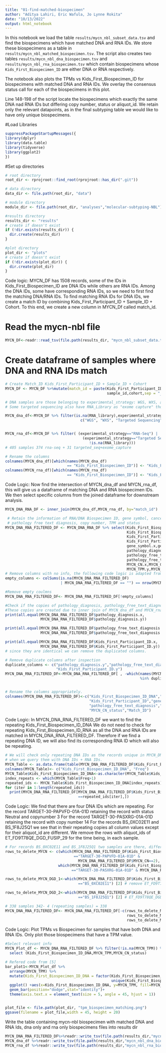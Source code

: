 ```yaml
---
title: "01-find-matched-biospecimen"
author: "Aditya Lahiri, Eric Wafula, Jo Lynne Rokita"
date: "10/13/2022"
output: html_notebook
---
```

In this notebook we load the table `results/mycn_nbl_subset_data.tsv` and find the biospecimens which
have matched DNA and RNA IDs. We store these biospecimens as a table in 
`results/mycn_nbl_matched_biospecimen.tsv`.  The script also creates two tables 
`results/mycn_nbl_dna_biospecimen.tsv` and `results/mycn_nbl_rna_biospecimen.tsv` which contain 
biospecimens whose `Kids_First_Biospecimen_ID` are either DNA or RNA respectively. 

The notebook also plots the TPMs vs Kids_First_Biospecimen_ID for biospecimens with matched DNA and
RNA IDs. We overlay the consensus status call for each of the biospecimens in this plot.

Line 148-198 of the script locate the biospecimens which exactly the same DNA nad RNA IDs 
but differing copy number, status or aliquot_id. We retain only the relevant datapoints, as in 
the final subtyping table we would like to have only unique biospecimens. 


#Load Libraries

```r
suppressPackageStartupMessages({
library(dplyr)
library(data.table)
library(tidyverse)
library(ggplot2)
})
```

#Set up directories
```r
# root directory
root_dir <- rprojroot::find_root(rprojroot::has_dir(".git"))

# data directory
data_dir <- file.path(root_dir, "data")

# module directory
module_dir <- file.path(root_dir, "analyses","molecular-subtyping-NBL")

#results directory
results_dir <- "results"
# create if doesn't exist
if (!dir.exists(results_dir)) {
  dir.create(results_dir)
}

#plot directory
plot_dir <- "plots"
# create if doesn't exist
if (!dir.exists(plot_dir)) {
  dir.create(plot_dir)
}
```

Code logic: 
MYCN_DF has 1508 records, some of the IDs in Kids_First_Biospecimen_ID
are DNA IDs while others are RNA IDs. Among the DNA IDs, some have corresponding 
RNA IDs, so we need to first find the matching DNA/RNA IDs.  To find matching RNA 
IDs for DNA IDs, we create a match ID by combining Kids_First_Participant_ID + Sample_ID + Cohort. 
To this end, we create a new column in MYCN_Df called match_id. 

# Read the mycn-nbl file 
```r
MYCN_DF<-readr::read_tsv(file.path(results_dir, "mycn_nbl_subset_data.tsv"),guess_max = 100000)
```


# Create dataframe of samples where DNA and RNA IDs match 
```r
# Create Match_ID Kids_First_Participant_ID + Sample_ID + Cohort
MYCN_DF <- MYCN_DF %>%mutate(match_id = paste(Kids_First_Participant_ID, 
                                              sample_id,cohort,sep = "_"))

# DNA samples are those belonging to experimental_strategy: WGS, WXS, and Targeted Sequencing  
# Some targeted sequencing also have RNA_Library as "exome capture" those biospecimens are RNAs.

MYCN_dna_df<-MYCN_DF %>% filter(is.na(RNA_library),experimental_strategy %in% 
                                  c("WGS", "WXS", "Targeted Sequencing")) # 1103 samples samples


MYCN_rna_df<-MYCN_DF %>% filter( (experimental_strategy=="RNA-Seq") | 
                                   (experimental_strategy=="Targeted Sequencing" & 
                                      !is.na(RNA_library)))
# 405 samples 374 rna-seq + 31 targeted_seq+exome_capture

# Rename the columns
colnames(MYCN_dna_df)[which(names(MYCN_dna_df)
                            == "Kids_First_Biospecimen_ID")] <- "Kids_First_Biospecimen_ID_DNA"
colnames(MYCN_rna_df)[which(names(MYCN_rna_df)
                            == "Kids_First_Biospecimen_ID")] <- "Kids_First_Biospecimen_ID_RNA"
```

Code Logic:
Now find the intersection of MYCN_dna_df and MYCN_rna_df, this will give us a dataframe 
of matching DNA and RNA biospecimen IDs. We then select specific columns from the joined dataframe 
for downstream analysis. 

```r
MYCN_DNA_RNA_DF <- inner_join(MYCN_dna_df,MYCN_rna_df, by="match_id")  # 342 samples 

 # Retain the information of RNA/DNA Biospecimen ID, gene symbol, cancer group, 
 # pathology free text diagnosis, copy number, TPM and status
MYCN_DNA_RNA_FILTERED_DF <- MYCN_DNA_RNA_DF %>% select(Kids_First_Biospecimen_ID_DNA,
                                                       Kids_First_Biospecimen_ID_RNA,
                                                       Kids_First_Participant_ID.x,
                                                       Kids_First_Participant_ID.y,
                                                       gene_symbol.x,gene_symbol.y,
                                                       pathology_diagnosis.x,pathology_diagnosis.y, 
                                                       pathology_free_text_diagnosis.x,
                                                       pathology_free_text_diagnosis.y, 
                                                       MYCN_CN.x,MYCN_CN.y,MYCN_TPM.x,
                                                       MYCN_TPM.y,MYCN_CN_status.x,MYCN_CN_status.y, match_id)
# Remove columns with no info, the following code logic is adapted from [2] 
empty_columns <- colSums(is.na(MYCN_DNA_RNA_FILTERED_DF) 
                         | MYCN_DNA_RNA_FILTERED_DF == "") == nrow(MYCN_DNA_RNA_FILTERED_DF)

#Remove empty coulmns
MYCN_DNA_RNA_FILTERED_DF<- MYCN_DNA_RNA_FILTERED_DF[!empty_columns]

#Check if the copies of pathology_diagnosis, pathology_free_text_diagnosism status are identitical. 
#These copies are created due to inner join of MYCN_dna_df and MYCN_rna_df
print(all.equal(MYCN_DNA_RNA_FILTERED_DF$pathology_diagnosis.x,
                MYCN_DNA_RNA_FILTERED_DF$pathology_diagnosis.y))

print(all.equal(MYCN_DNA_RNA_FILTERED_DF$pathology_free_text_diagnosis.x,
                MYCN_DNA_RNA_FILTERED_DF$pathology_free_text_diagnosis.y))

print(all.equal(MYCN_DNA_RNA_FILTERED_DF$Kids_First_Participant_ID.x,
                MYCN_DNA_RNA_FILTERED_DF$Kids_First_Participant_ID.y))
# since they are identical we can remove the duplicated columns.

# Remove duplicate columns after inspection
duplicate_columns <- c("pathology_diagnosis.y","pathology_free_text_diagnosis.y",
                       "Kids_First_Participant_ID.y")
MYCN_DNA_RNA_FILTERED_DF<-MYCN_DNA_RNA_FILTERED_DF[ , -which(names(MYCN_DNA_RNA_FILTERED_DF)
                                                             %in% duplicate_columns)] # 342 samples 


# Rename the columns appropriately.
colnames(MYCN_DNA_RNA_FILTERED_DF)<-c("Kids_First_Biospecimen_ID_DNA","Kids_First_Biospecimen_ID_RNA",
                                      "Kids_First_Participant_ID","gene_symbol","cancer_group",
                                      "pathology_free_text_diagnosis","MYCN_CN","MYCN_TPM",
                                      "MYCN_CN_status","Match_ID")    
```


Code Logic:
In MYCN_DNA_RNA_FILTERED_DF we want to find the repeating Kids_First_Biospecimen_ID_DNA 
We do not need to check for repeating Kids_First_Biospecimen_ID_RNA as all the DNA and RNA IDs are 
matched in MYCN_DNA_RNA_FILTERED_DF. Therefore if we find a repeating DNA ID, we will also find its 
corresponding RNA ID which will also be repeating. 

```r
# We will check only repeating DNA IDs as the records unique in MYCN_DNA_RNA_FILTERED_DF 
# when we query them with DNA IDs + RNA IDs. 
MYCN_Table <- as.data.frame(table(MYCN_DNA_RNA_FILTERED_DF$Kids_First_Biospecimen_ID_DNA))
colnames(MYCN_Table)<- c("Kids_First_Biospecimen_ID_DNA", "Freq")
MYCN_Table$Kids_First_Biospecimen_ID_DNA<-as.character(MYCN_Table$Kids_First_Biospecimen_ID_DNA)
index_repeats <- which(MYCN_Table$Freq>1)
repeated_ids <- MYCN_Table$Kids_First_Biospecimen_ID_DNA[index_repeats]
for (iter in 1:length(repeated_ids))
  print(MYCN_DNA_RNA_FILTERED_DF[MYCN_DNA_RNA_FILTERED_DF$Kids_First_Biospecimen_ID_DNA
                                 ==repeated_ids[iter],])
```



Code Logic:
We find that there are four DNA IDs which are repeating. 
For the record TARGET-30-PAPVFD-01A-01D retaining the record with status Neutral and copynumber 3
For the record TARGET-30-PASXRG-01A-01D retaining the record with copy number 14
For the records BS_0XC02E11 and BS_1F8J25Q1 we see that in their repeating copies all column values 
except for their aliquot_id are different. We remove the rows with aliquot_ids of 
ET_FD9T78QE_DGD_FUSIP_29 for the time being, in each sample. 

```r
# For records BS_0XC02E11 and BS_1F8J25Q1 two samples are there, differing in aliquot_id.y
rows_to_delete_MYCN <- c(which(MYCN_DNA_RNA_FILTERED_DF$Kids_First_Biospecimen_ID_DNA
                               =="TARGET-30-PAPVFD-01A-01D" & 
                                 MYCN_DNA_RNA_FILTERED_DF$MYCN_CN==2),
                        which(MYCN_DNA_RNA_FILTERED_DF$Kids_First_Biospecimen_ID_DNA
                              =="TARGET-30-PASXRG-01A-01D" & MYCN_DNA_RNA_FILTERED_DF$MYCN_CN==4))

rows_to_delete_MYCN_DGD_1<-which(MYCN_DNA_RNA_FILTERED_DF$Kids_First_Biospecimen_ID_DNA
                                 =="BS_0XC02E11") [2] # remove ET_FD9T78QE_DGD_FUSIP_29

rows_to_delete_MYCN_DGD_2<-which(MYCN_DNA_RNA_FILTERED_DF$Kids_First_Biospecimen_ID_DNA
                                 =="BS_1F8J25Q1") [2] # ET_FD9T78QE_DGD_FUSIP_29 

# 338 samples 342- 4 (repeating samples) = 338
MYCN_DNA_RNA_FILTERED_DF<- MYCN_DNA_RNA_FILTERED_DF[-c(rows_to_delete_MYCN,
                                                       rows_to_delete_MYCN_DGD_1,
                                                       rows_to_delete_MYCN_DGD_2),] 
```

Code Logic:
Plot TPMs vs Biospecimen for samples that have both DNA and RNA IDs. Only plot those biospecimens 
that have a TPM value. 
```r
#Select relevant info
MYCN_Plot_df <- MYCN_DNA_RNA_FILTERED_DF %>% filter(!is.na(MYCN_TPM)) %>%
  select (Kids_First_Biospecimen_ID_DNA,MYCN_TPM,MYCN_CN_status) 

# Refered code from [5]
bar_plot1<-MYCN_Plot_df %>% 
  arrange(MYCN_TPM) %>% 
  mutate(Kids_First_Biospecimen_ID_DNA = factor(Kids_First_Biospecimen_ID_DNA, 
                                                unique(Kids_First_Biospecimen_ID_DNA))) %>%
  ggplot() +aes(x=Kids_First_Biospecimen_ID_DNA, y=MYCN_TPM, fill=MYCN_CN_status)+
  geom_bar(position="dodge",stat="identity")+
  theme(axis.text.x = element_text(size = 5, angle = 45, hjust = 1))


plot_file <- file.path(plot_dir, "tpm_biospecimen_matching.png")
ggsave(filename = plot_file,width = 45, height = 20)
```


Write the table containing mycn-nbl biospecimen with matched DNA and RNA Ids, dna only and rna only 
biospecimens files  into results dir
```r
MYCN_DNA_RNA_FILTERED_DF%>%readr::write_tsv(file.path(results_dir,"mycn_nbl_matched_biospecimen.tsv"))
MYCN_dna_df %>%readr::write_tsv(file.path(results_dir,"mycn_nbl_dna_biospecimen.tsv"))
MYCN_rna_df %>%readr::write_tsv(file.path(results_dir,"mycn_nbl_rna_biospecimen.tsv"))
```
